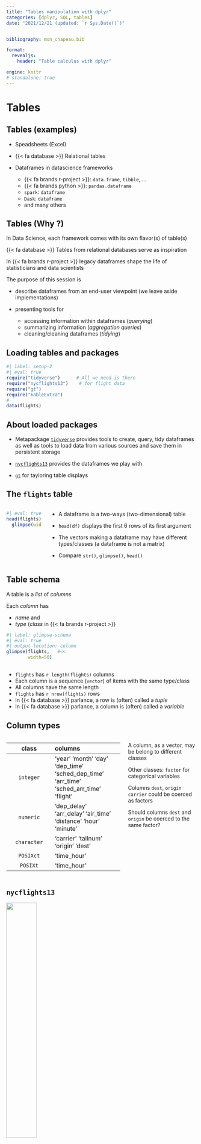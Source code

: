 ```yaml
---
title: "Tables manipulation with dplyr"
categories: [dplyr, SQL, tables]
date: "2021/12/21 (updated: `r Sys.Date()`)"


bibliography: mon_chapeau.bib

format: 
  revealjs:
    header: "Table calculus with dplyr"

engine: knitr
# standalone: true
---
```








# Tables  {background-color="#1c191c"}




## Tables (examples)

- Speadsheets (Excel)

- {{< fa database >}} Relational tables

- Dataframes in datascience frameworks

  - {{< fa brands r-project >}}: `data.frame`, `tibble`, ...
  - {{< fa brands python >}}: `pandas.dataframe`
  - `spark`: `dataframe`
  - `Dask`: `dataframe`
  - and many others




## Tables (Why ?)

In Data Science, each framework comes with its own flavor(s) of table(s)

{{< fa database >}} Tables from relational databases serve as inspiration

In {{< fa brands r-project >}} legacy dataframes shape the life of statisticians and data scientists

The purpose of this session is

- describe dataframes from an end-user viewpoint (we leave aside implementations)

- presenting tools for
  - accessing information within dataframes (*querying*)
  - summarizing information (*aggregation queries*)
  - cleaning/cleaning dataframes  (*tidying*)





## Loading tables and packages


```r
#| label: setup-2
#| eval: true
require("tidyverse")      # All we need is there
require("nycflights13")    # for flight data
require("gt")
require("kableExtra")
# 
data(flights)
```



## About loaded packages 

- Metapackage [`tidyverse`](https://www.tidyverse.org) provides tools to create, query, tidy dataframes as well as tools to load data from various sources and save them in persistent storage

- [`nycflights13`](https://github.com/tidyverse/nycflights13) provides the dataframes we play with

- [`gt`](https://gt.rstudio.com)  for tayloring table displays



## The `flights` table


::: {.columns}

::: {.column}
```r
#| eval: true
head(flights) |>
  glimpse(width = 30) 
```

:::
::: {.column}

- A dataframe is a two-ways (two-dimensional) table

- `head(df)` displays the first 6 rows of its first argument

- The vectors making a dataframe may have different types/classes (a dataframe is not a matrix)

- Compare `str()`, `glimpse()`, `head()`

:::
::: 



## Table schema



A table is a _list_ of _columns_

Each _column_ has

- _name_ and
- _type_ (_class_ in {{< fa brands r-project >}}


```r
#| label: glimpse-schema
#| eval: true
#| output-location: column
glimpse(flights,   #<<
        width=50)
```




##

- `flights` has `r length(flights)` columns
- Each column is  a sequence (`vector`) of items with the same type/class
- All columns have the same length
- `flights` has `r nrow(flights)` rows
- In {{< fa database >}} parlance, a row is (often) called a _tuple_
- In {{< fa database >}} parlance, a column is (often) called a _variable_



## Column types

::: {.columns}
::: {.column}

| class |  columns |
|:--:|:-----|
| `integer`   |  'year' 'month' 'day' 'dep_time' 'sched_dep_time' 'arr_time' 'sched_arr_time' 'flight'  |
| `numeric`  | 'dep_delay' 'arr_delay' 'air_time' 'distance' 'hour' 'minute'  |
| `character`   |  'carrier' 'tailnum' 'origin' 'dest' |
| `POSIXct`   |  'time_hour' |
| `POSIXt`   |  'time_hour' |


:::
::: {.column}


A column, as a vector, may be belong to different classes

Other classes:  `factor` for categorical variables

Columns `dest`, `origin` `carrier` could be coerced as factors

Should columns `dest`  and `origin` be coerced to the same factor?

:::
::: 







## `nycflights13`


::: {.center}


![](/images/schema-nycflights.png){width="40%"}


:::



## Columns specification


::: {.columns}

::: {.column width="30%"}
```r
as.col_spec(flights)
```
:::

::: {.column}

```r
cols(
  year = col_integer(),
  month = col_integer(),
  day = col_integer(),
  dep_time = col_integer(),
  sched_dep_time = col_integer(),
  dep_delay = col_double(),
  arr_time = col_integer(),
  sched_arr_time = col_integer(),
  arr_delay = col_double(),
  carrier = col_character(),
  flight = col_integer(),
  tailnum = col_character(),
  origin = col_character(),
  dest = col_character(),
  air_time = col_double(),
  distance = col_double(),
  hour = col_double(),
  minute = col_double(),
  time_hour = col_datetime(format = "")
)
```
:::
::: 



##

$\approx$ table schema in relational databases

Column specifications are useful when loading dataframes from structured text files
like `.csv` files

`.csv` files do not contain typing information

File loaders from package `readr` can be tipped about column classes using column specifications



# SQL and Relational algebra with `dplyr` {background-color="#1c191c"}



## {{< fa syringe >}}

- SQL stands for structured/simple Query Language

- A query language elaborated during the 1970's at IBM by E. Codd

- Geared towards exploitation of collections of relational tables

- Less powerful but simpler to use than a programming language

- `dplyr` is a principled {{< fa brands r-project >}}-friendly
implementation of SQL ideas (and other things)

At the core of SQL lies the idea of a table calculus called **relational algebra**



## Relational algebra (basics)

Convention: $R$  is a table with columns $A_1, \ldots, A_k$

::: {.callout-note}

### Projection (picking columns)

$\pi(R, A_1, A_3)$

:::


::: {.callout-note}

### Selection/Filtering (picking rows)

$\sigma(R, {\text{condition}})$

:::

::: {.callout-note}

###  Join (mulitple tables operation)

$\bowtie(R,S, {\text{condition}})$

:::

{{< fa hand-point-right >}} Any operation produces a table

{{< fa hand-point-right >}} The schema of the derived table depends on the operation (but does not depend on the content/value of the operands)


##

Table calculus relies on a small set of basic operations $\pi, \sigma, \bowtie$

Each operation has one or two table **operands** and produce a table

{{< fa exclamation-triangle >}} There is more to SQL than relational algebra


## Projection  $\pi$


$\pi(R, {A_1, A_3})$

A projection  $\pi(\cdot, {A_1, A_3})$ is defined by a set of column names, say $A_1, A_3$

If $R$ has columns with given names, the result is a table with names $A_1, A_3$ and one row per row of $R$

A projection is parametrized by a list of column names




## {{< fa tools >}} Package `dplyr`

::: {.columns}
::: {.column width="30%"}

- [_Tranformation_ chapter in R4DS](https://r4ds.had.co.nz/transform.html)

- [Cheat sheet I](https://github.com/rstudio/cheatsheets/blob/main/data-transformation.pdf)

- [Cheat sheet II](https://www.rstudio.com/wp-content/uploads/2015/02/data-wrangling-cheatsheet.pdf)

:::
::: {.column width="70%"}

```r
#| eval: true
#| label: iframe-tidyverse
knitr::include_url("https://dplyr.tidyverse.org")
```

[https://dplyr.tidyverse.org](https://dplyr.tidyverse.org)

::: 

:::

##

Base {{< fa brands r-project >}} provides tools to perform relational algebra operations

But:

- Base {{< fa brands r-project >}} does not provide a consistent API

- The lack of a consistent API makes operation chaining tricky



## `dplyr` verbs

Five basic verbs:

- Pick observations/rows by their values (`filter()`)   σ(...) 

- Pick variables by their names (`select()`)     π(...)

- Reorder the rows (`arrange()`)

- Create new variables with functions of existing variables (`mutate()`)

- Collapse many values down to a single summary (`summarise()`)

. . .

And

- `group_by()`  changes the scope of each function from operating on the entire dataset to operating on it group-by-group





## {{< fa umbrella-beach >}} tidyverse

::: {.columns}

::: {.column}
> All verbs work similarly:

> The first argument is a data frame (table).

> The subsequent arguments describe what to do with the data frame, using the variable/column names (without quotes)

> The result is a new data frame (table)

:::

::: {.column}

```r
#| eval: true
<<iframe-tidyverse>>
# knitr::include_url("https://www.tidyverse.org")
```

:::
:::




## `dplyr::select()` as a projection operator (π)

$\pi(R, \underbrace{A_1, \ldots, A_3}_{\text{column names}})$

```.r
select(R, A1, A3) #<<
```

or,  equivalently

```.r
R |> select(A1, A3) #<<
```

{{< fa hand-point-right >}} `|>` is the pipe operator 

{{< fa hat-wizard >}} `x |> f(y, z)` is translated to `f(x, y, z)` and then evaluated

##  `dplyr::select()` 

- Function `select` has a variable number of arguments

- Function `select`  has a variable number of arguments

- Function `select` allows to pick column by names (and much more)

- Note that in the current environment, there are no objects called `A1`, `A3`

- The consistent API allows to use the pipe operator

::: {.callout-caution}

There is also a `select()` function  in base `R`

:::

## Toy tables

::: {.columns}
::: {.column}

```r
#| eval: true
spam <- set.seed(42)

R <-  tibble(A1=seq(2, 10, 2),
             A2=sample(letters, 5),
             A3=seq(from=date("2021-10-21"),
                    to=date("2021-11-20"),
                    by=7),
             D=sample(letters, 5))

S <- tibble(E=c(3,4,6,9, 10),
            F=sample(letters, 5),
            G=seq(from=date("2021-10-21"),
                   to=date("2021-10-21")+4, by=1),
            D=sample(letters,5)
          )
```

:::
::: {.column}

```r
#| eval: true
knitr::kable(R, caption="R")
knitr::kable(S, caption="S")
```

:::
:::



## Projecting toy tables 

::: {.columns}
::: {.column}

```r
#| eval: true
R |> 
  dplyr::select(A2,D) |> 
  knitr::kable(caption="Projecting R")
```

:::
::: {.column}


```r
#| eval: true
R |> 
  dplyr::select(- where(is.character)) |> 
  knitr::kable(caption="Projecting R, all but character columns")
```


:::
::: 







## Projecting `flights` on `origin`  and `dest`




```r
#| label: flights-select
#| output-location: column
#| eval: true
flights |>
  select(origin, dest) |>  #<<
  head()
```

A more readable equivalent of

```.r
head(select(flights, origin, dest), 10)
```

or 

```.sql
SELECT 
  origin, dest
FROM 
  flights
LIMIT 6;
```









## $\sigma(R, \text{condition})$

- A selection/filtering operation is defined by a condition that can be checked on the rows of tables with convenient schema

- $\sigma(R, \text{condition})$ returns a table with the same schema as $R$

- The resulting table contains the rows/tuples of $R$ that satisfy $\text{condition}$

- $\sigma(R, \text{FALSE})$ returns an empty table with the same schema as $R$






## Chaining filtering and projecting


```r
#| label: toy-filter-project
#| eval: true
#| output-location: column
start <- date("2021-10-27")
end <- start + 21

R |>
#  filter(A2 > "n") |>  #<<
  filter(between(A3, start, end)) |>
  select(A1, A3) #<<
```


::: {.aside}
Filtering dropped one row

Projecting dropped two columns

:::



## Selecting `flights` based on `origin`  and `dest`

and then projecting on `dest, time_hour, carrier`



```r
#| label: flights-filter-select
#| output-location: column
#| eval: true
flights |>
  filter(dest %in% c('ATL', 'LAX'), #<<
         origin == 'JFK') |>
  select(dest, time_hour, carrier) |> #<<
  head()
```

In SQL ({{< fa database >}} parlance:

```.sql
SELECT 
  dest, time_hour, carrier
FROM 
  flights
WHERE 
  dest IN ('ATL', 'LAX') AND
  origin = 'JFK'
LIMIT 6
```






## Logical operations


- `filter(R, condition_1, condition_2)` is meant to return the rows of `R` that satisfy `condition_1` **and** `condition_2`

- `filter(R, condition_1 & condition_2)` is an equivalent formulation

- `filter(R, condition_1 | condition_2)` is meant to return the rows of `R` that satisfy `condition_1` **or** `condition_2` (possibly both)

- `filter(R, xor(condition_1,condition_2))` is meant to return the rows of `R` that satisfy **either** `condition_1` **or** `condition_2` (just one of them)

- `filter(R, ! condition_1)` is meant to return the rows of `R` that **do not** satisfy  `condition_1`



<!-- ## Overview of set and boolean operations


![](/images/transform-logical.png)
 -->


## {{< fa skull-crossbones >}} Missing values!

Numerical column `dep_time` contains many `NA's` (missing values)

```r
#| eval: true
# flights |> pull(dep_time) |> summary()
summary(flights$dep_time)
```

{{< fa hand-point-right >}} Missing values (`NA` and variants) should
be handled with care

```r
#| eval: true
NA & TRUE
NA | TRUE
```



## Truth tables for three-valued logic  {.smaller}

::: {.columns}
::: {.column}

{{< fa exclamation-triangle >}} {{< fa brands r-project >}} uses _three-valued logic_

{{< fa hand-point-right >}} Generate complete truth tables for `and, or, xor`

```r
#| echo: true
#| eval: true
v <- c(TRUE, FALSE, NA) # truth values

list_tt <- map(c(`&`, `|`, xor),  #<<
               ~ outer(v, v, .x)) #<<

for (i in seq_along(list_tt)){
  colnames(list_tt[[i]]) <- v
  rownames(list_tt[[i]]) <- v
}

names(list_tt) <- c('& AND',
                    'OR',
                    'XOR')
```
:::

::: {.column width="10%"}

:::

::: {.column width="40%"}
```r
#| eval: true
#| echo: false
#| results: asis
#| 
for (i in 1:3){
print(
  kbl(list_tt[[i]], caption=names(list_tt[i])) |>
  kable_minimal(position = "left", full_width= FALSE) |>
  column_spec(1, bold = T, background = "lightgray") |>
  row_spec(0, bold = T, background = "lightgray")
)
  cat('<br>\n\n<!-- -->\n\n')
}

```

:::
::: 






## `slice()`: choosing rows based on location

::: {.columns}
::: {.column}

In base {{< fa brands r-project >}} dataframe cells can be addressed by
indices

`flights[5000:5010,seq(1, 19, by=5)]` returns rows `5000:5010` and columns
`1, 6, 11` from dataframe `flights`

This can be done in a (verbose) `dplyr` way using `slice()` and `select()`

:::
::: {.column}

```r
#| eval: true
flights |>
  slice(5001:5005) |>  #<<
  select(seq(1, 19, by=5))
```

:::
::: 


{{< fa hand-point-right >}} combined with aggregation (`group_by()`) variants of `slice_` may be used 
to perform *windowing* operations

{{< fa hand-point-right >}} Useful variant `slice_sample()`




# Joins : multi-table queries   {background-color="#1c191c"}


##

::: {.callout-note}

$\bowtie(R,S, {\text{condition}})$

stands for

> join rows/tuples of $R$ and rows/tuples of $S$  that satisfy $\text{condition}$

:::




## `nycflights` tables

::: {.columns}
::: {.column}
The `nycflights13` package  offers five related tables:

- _Fact_ tables:
  - `flights`
  - `weather`  (hourly weather conditions at different locations)

- _Dimension_ tables:
  - `airports`  (airports full names, location, ...)
  - `planes`    (model, manufacturer, year, ...)
  - `airlines`  (full names)

This is an instance of a [Star Schema](https://en.wikipedia.org/wiki/Star_schema)

:::

::: {.column}
![](/images/schema-nycflights.png)

:::
::: 




## About *Star schemas*

- Fact tables record measurements for a specific event

- Fact tables generally consist of numeric values, and foreign keys to dimensional data where descriptive information is kept

- Dimension tables record informations about entities involved in events recorded in Fact tables

::: {.aside}

From [Wikipedia](https://en.wikipedia.org/wiki/Star_schema)]

:::



## {{< fa wind >}} weather conditions



```r
#| eval: true
#| output-location: column
weather |>
  glimpse(width = 50)
```



## Connecting `flights`  and `weather`


We want to complement information in `flights` using data `weather`

Motivation: we would like to relate delays (`arr_delay`) and weather conditions

- can we explain (justify) delays using weather data?

- can we predict delays using weather data?



## {{< fa plane-departure >}} ⋈  {{< fa wind >}}



For each flight (row in `flights`)

- `year`, `month`, `day`, `hour` (computed from `time_hour`) indicate
the approaximate time of departure

- `origin` indicates the airport where the plane takes off

Each row of `weather` contains corresponding information

{{< fa hand-point-right >}} for each row of `flights` we look for rows of `weather`
with matching values in `year`, `month`, `day`, `hour`  and `origin`

{{< fa hand-point-right >}} NATURAL INNER JOIN between the tables



## `inner_join`: natural join



```r
#| label: flights-weather
#| output-location: column
#| eval: true
f_w <- flights |>
  inner_join(weather) #<<

f_w |> 
  select(seq(1, 
             ncol(f_w),
             by=2)) |> 
  glimpse(width=50)
```







## Join schema


```r
#| eval: true
f_w |>
  glimpse(width=50)
```


##

The schema of the result is the union of the schemas of the operands

A tuple from `flights` matches a tuple from `weather` if the tuple have the same values in the common columns:

```r
#| eval: true
#| echo: false
names(f_w)
```



## Which columns are used when joining tables $R$ and $S$?

- _default behavior_ of `inner_join`: all columns shared by  $R$ and $S$. Common columns  have the same name
in both schema. They are expected to have the same class

- _manual definition_: in many settings, we  want to overrule the default behavior. We specify
manually which column from $R$ should match which column from $S$



## Natural join of  `flights`  and `weather`:

```r
#| eval: true
common_names <- base::intersect(names(weather),
                                names(flights))

setequal(
  inner_join(flights, weather),
  inner_join(flights,
             weather,
             by=common_names)
)
```



## {{< fa brain >}} Are you surprised by the next chunk?

```r
#| eval: true
dtu  <- inner_join(flights,
           weather,
           by=c("year", "month", "day", "origin", "hour"))

dtv <- inner_join(flights,
           weather,
           by=c("origin", "time_hour"))

# setequal(dtu, dtv)
```

Recall that columns `year`, `month` `day` `hour` can be computed from  `time_hour`

```r
#| eval: true
flights |>
  filter(year!=year(time_hour) |
         month!=month(time_hour) |
         day!=day(time_hour) |
         hour!=hour(time_hour)) |>
  nrow()
```

## The two results do not have the same schema!

```r
#| eval: true
setdiff(colnames(dtv), colnames(dtu))
setdiff(colnames(dtu), colnames(dtv))
```


## Fixing

```r
#| eval: true
dtu  <- inner_join(flights,
           weather,
           by=c("year", "month", "day", "origin", "hour"),
           suffix= c("", ".y")) |>  #<<
           select(-ends_with(".y"))  #<<

dtv <- inner_join(flights,
           weather,
           by=c("origin", "time_hour"),
           suffix= c("", ".y")) |>  #<<
           select(-ends_with(".y"))  #<<

setequal(dtu, dtv)
```



## About `inner_join`

::: {.columns}
::: {.column}

```.r
inner_join(
  x, y,
  by = NULL,      #<<
  copy = FALSE,
  suffix = c(".x", ".y"), #<<
  ...,
  keep = FALSE,  #<<
  na_matches = "na")  #<<
```

:::
::: {.column}
- `by`:
  - `by=c("A1", "A3", "A7")` row `r` from `R` and `s` from `S` match if `r.A1 == s.A1`,
  `r.A3 == s.A3`,   `r.A7 == s.A7`
  - `by=c("A1"="B", "A3"="C", "A7"="D")` row `r` from `R` and `s` from `S` match if `r.A1 == s.B`,
  `r.A3 == s.C`,   `r.A7 == s.D`

- `suffix`: If there are non-joined duplicate variables in `x` and `y`, these suffixes will be added to the output to disambiguate them.

- `keep`: Should the join keys from _both_ `x` and `y` be preserved in the output?

- `na_matches`: Should NA and NaN values match one another?

::: {.aside}
From online documentation

:::

:::
::: 






## Join flavors

Different flavors of `join` can be used to join one table to columns from another, matching values with the rows that they correspond to

Each join retains a different combination of values from the tables

. . .

- `left_join(x, y, by = NULL, suffix = c(".x", ".y"), ...)` Join matching values from `y` to `x`.
Retain all rows of `x` padding missing values from `y` by `NA`

- `semi_join` ...

- `anti_join` ...





## Toy examples : `inner_join`  {.smaller}

::: {.columns}
::: {.column width="40%"}

```r
#| eval: true
R |> kable(caption="R")
S |> kable(caption="S")
```
:::

::: {.column}

```r
#| eval: true
kable <- knitr::kable
inner_join(S, R, by=c("E"="A1")) |> 
  kable(caption='inner_join(S, R, by=c("E"="A1"))')
```

:::
:::





## Toy examples : `left_join`  {.smaller}

::: {.columns}
::: {.column width="30%"}

```r
#| eval: true
#| ref-label: zetoytables
# <<zetoytables>>
```

:::

::: {.column}

```r
#| eval: true
left_join(S, R, by=c("E"="A1")) |> 
  kable(caption='left_join(S, R, by=c("E"="A1"))')
```

:::
:::



## Toy examples : `semi_join` `anti_join`  {.smaller}

::: {.columns}
::: {.column width="40%"}

```r
#| eval: true
<<zetoytables>>
```

:::


::: {.column}

```r
#| eval: true
semi_join(S, R, by=c("E"="A1")) |> kable(caption='semi_join(S, R, by=c("E"="A1"))')
```

<br><br>

```r
#| eval: true
anti_join(S, R, by=c("E"="A1")) |> kable(caption='anti_join(S, R, by=c("E"="A1"))')
```

:::
::: 




## Conditional/ $\theta$ -join

In relational databases, joins are not restricted to _natural joins_

. . .

$$U \leftarrow R \bowtie_{\theta} S$$

reads as

$$\begin{array}{rl} T & \leftarrow R \times S\\ U & \leftarrow \sigma(T, \theta)\end{array}$$

where

- $R \times S$ is the _cartesian product_ of $R$ and $S$

- $\theta$ is a boolean expression that can be evaluated on any tuple of $R \times S$

## Do we need conditional/ $\theta$ -joins?

::: {.callout-note}

{{< fa hand-point-right >}}: We can implement $\theta$/conditional-joins by pipelining a cross product and a filtering

:::

. . .

::: {.callout-caution}

{{< fa skull-crossbones >}}: Cross products are costly:

+ $\#\text{rows}(R \times S) = \#\text{rows}(R) \times \#\text{rows}(S)$
+ $\#\text{cols}(R \times S) = \#\text{cols}(R) + \#\text{cols}(S)$

:::

## Do we need conditional/ $\theta$ -joins? 

::: {.callout-note}

{{< fa database >}}: RDBMS use query planning and optimization, indexing to circumvent the cross product bottleneck (when possible)

:::

. . .

::: {.callout-tip}

{{< fa brands r-project >}}: if we need to perform a $\theta$-join

  + outsource it to a RDBMS, or
  + design an ad hoc pipeline

:::


::: {.aside}

[About conditional join](https://www.r-bloggers.com/2018/02/in-between-a-rock-and-a-conditional-join/)

:::




## A conditional join between `flights` and `weather`

- The natural join between `flights` and `weather` we implemented can be regarded as an ad hoc conditional join between normalized versions of `weather` and `flights` {{< fa lightbulb >}}


- Table `flights` and `weather` are redundant: `year`, `month`, `day`, `hour` can be computed from `time_hour`


- Assume `flights` and `weather` are trimmed so as to become irredundant



- The conditional join is then based on _truncations_ of variables `time_hour`

```.sql
SELECT 
  *
FROM 
  flights AS f, weather AS w
WHERE 
  date_trunc('hour', f.time_hour) = date_trunc('hour', w.time_hour)
```

- Adding redundant columns to `flights` and `weather` allows us to transform
a tricky conditional join into a simple natural join {{< fa champagne-glass >}}


::: {.aside}

[PostgreSQL documentation](https://www.postgresql.org/docs/14/index.html)

:::


# Creating new columns  {background-color="#1c191c"}


## 

Creation of new columns may happen

- on the fly

- when altering (enriching) the schema of a table

In databases, creation of new columns may be the result of a query or be the result of altering a table schema with `ALTER TABLE ADD COLUMN ...`

In `tidyverse()` we use verbs `mutate`  or `add_column` to add columns to the input table



## `mutate`

::: {.columns}
::: {.column}

```.r
mutate(   #<<
  .data,
  new_col= expression, #<<
  ...,   #<<
  .keep = c("all", "used", "unused", "none"),
  .before = NULL,
  .after = NULL
)
```

:::
::: {.column}

`.data`: the input data frame

`new_col= expression`:

-  `new_col` is the name of a new column

-  `expression` is evaluated on each row of `.data` or it is a vector of length `1`

- `all` is the default behavior, retains all columns from `.data`


:::
::: 





## Creating a categorical column to spot large delays



```r
#| eval: true
#| output-location: column
breaks_delay <- with(flights,
  c(min(arr_delay, na.rm=TRUE),
    0, 30,
    max(arr_delay, na.rm=TRUE))
)

level_delay <- c("None",
                 "Moderate",
                 "Large")

flights |>
  mutate(large_delay = cut(
    arr_delay,  #<<
    breaks=breaks_delay, #<<
    labels=level_delay,  #<<
    ordered_result=TRUE)) |>   #<<
  select(large_delay, arr_delay) |>
  sample_n(5)
```




##

```r
#| eval: true
#| output-location: column
flights |>
  mutate(foo = if_else(arr_time > sched_arr_time,        #<<
                              arr_time - sched_arr_time,
                              0L,
                              missing = NA_integer_)) |>
  group_by( (foo >0) & abs(foo - arr_delay)  > 100) |>
  summarise(N=n())

```




## Changing the class of a column



```r
#| eval: true
#| output-location: column
flights |>
  mutate(large_delay = cut(arr_delay,  #<<
    breaks=breaks_delay,
    labels=level_delay,
    ordered_result=TRUE),
    origin = as.factor(origin), #<<
    dest = as.factor(dest)    #<<
  ) |>
  select(
    large_delay,
    arr_delay,
    origin,
    dest) |>
  sample_n(5)
```





# Tidy tables  {background-color="#1c191c"}




## Tidying tables is part of data cleaning   {.smaller }

> A (tidy) dataset is a collection of values, usually either numbers (if quantitative) or strings (if qualitative)

> Values are organised in two ways

> Every value belongs to a _variable_ and an _observation_

> A _variable_ contains all values that measure the same underlying attribute (like height, temperature, duration) across _units_

> An _observation_ contains all values measured on the same _unit_ (like a person, or a day, or a race) across attributes

> The principles of tidy data are tied to those of relational databases and Codd's relational algebra


::: {.aside}

[ {{< fa book >}} The tidy data paper](https://vita.had.co.nz/papers/tidy-data.html)

:::

##  Codd's principles  {.smaller}



1. Information is represented logically in *tables*
2. Data must be *logically accessible* by table, primary key, and column.
3. *Null* values must be uniformly treated as “missing information,” not as empty strings, blanks, or zeros.
4. Metadata (data about the database) must be stored in the database just as regular data is
5. A single language must be able to define data, views, integrity
constraints, *authorization*, *transactions*, and data manipulation
1. *Views* must show the updates of their *base tables* and vice versa
2. A single operation must be available to do each of the following
operations: retrieve data, insert data, update data, or delete data
1. Batch and end-user operations are *logically separate* from physical
storage and access methods
1. Batch and end-user operations can change the database schema without having to recreate it or the applications built upon it
2.  *Integrity* constraints must be available and stored in the metadata, not in
an application program
1.  The data manipulation language of the relational system should not care
where or how the physical data is distributed and should not require
alteration if the physical data is centralized or distributed
1.  Any *row processing* done in the system must obey the same *integrity rules* and *constraints* that set-processing operations do





## {{< fa bullhorn >}}

{{< fa hand-point-right >}} `dplyr` functions expect and return _tidy_ tables

In a _tidy_ table

- Each variable is a column

- Each observation is a row

- Every cell is a single value


::: {.aside}
[{{< fa book >}} The tidy data paper](https://vita.had.co.nz/papers/tidy-data.html)]
:::

##

{{< fa hand-point-right >}} In order to tell whether a table is tidy, we need to know what is the _population_ under investigation,
what are the observations/individuals, which measures are performed on each individual, ...



## Untidy data

> Column headers are values, not variable names.

> Multiple variables are stored in one column.

> Variables are stored in both rows and columns.

> Multiple types of observational units are stored in the same table.

> A single observational unit is stored in multiple tables.

> ...


{{< fa tools >}} 



## Functions from `tidyr::...`

- `pivot_wider` and `pivot_longer`

- `separate` and  `unite`

- Handling missing values with `complete`, `fill`, ...

- ...

[`tidyr` website](https://tidyr.tidyverse.org)




## Pivot longer  {.smaller}

::: {.columns}
::: {.column width="30%"}

`pivot_longer()` is commonly needed to tidy wild-caught datasets as they often optimise for ease of data entry or ease of comparison rather than ease of analysis.

:::

::: {.column width="70%"}

```r
#| eval: true
#| echo: true
#| output-location: column

messy <- tibble::tribble(
  ~row, ~a, ~b, ~c,
  "A", 1, 4, 7,
  "B", 2, 5, 8,
  "C", 3, 6, 9,
)
messy |> kable()
```

```r
#| eval: true
#| echo: true
#| output-location: column
messy_long <- messy |> 
  pivot_longer(
    cols=c(-row),  #<<
    names_to = "name",
    values_to = "value")
  
messy_long  |> 
  kable()
```

:::
::: 

::: {.aside}

> `pivot_longer()` makes datasets longer by increasing the number of rows and decreasing the number of columns. I don’t believe it makes sense to describe a dataset as being in “long form”. Length is a relative term, and you can only say (e.g.) that dataset A is longer than dataset B.

:::

## Pivot wider

::: {.columns}
::: {.column}

```.r
pivot_wider(  #<<
  data,
  id_cols = NULL, #<<
  names_from = name, #<<
  names_prefix = "",
  values_from = value, #<<
  ...
)
```
{{< fa hand-point-right >}} some optional arguments are missing

:::
::: {.column}

When reporting, we often use `pivot_wider` (explicitely or implicitely)
to make results more readable, possibly to conform to a tradition

- Life tables in demography and actuarial science
- Longitudinal data
- See slide [How many flights per day of week per departure airport?](#aggregate-pivot-wider)

:::
::: 


## `pivot_wider()` in action


```r
#| eval: true
#| echo: true
#| output-location: column

messy_long |>
  pivot_wider( 
  id_cols = c("row"), #<<
  names_from = name, #<<
  names_prefix = "",
  values_from = value
)
```

# Aggregations  {background-color="#1c191c"}



## How many flights per carrier?



```r
#| eval: true
#| output-location: column
flights |>
  group_by(carrier) |>  #<<
  summarise(count=n()) |>  #<<
  arrange(desc(count))
```

```.sql
SELECT 
  carrier, COUNT(*) AS n
FROM 
  flights
GROUP BY 
  carrier
ORDER BY 
  n DESCENDING
```


## How many flights per day of week per departure airport?  {.smaller}

```r
#| eval: true
#| output-location: column
#| warning: false
#| message: false
flights |>
  group_by(origin,  wday(time_hour, abbr=T, label=T)) |>  #<<
  summarise(count=n(), .groups="drop") |>       #<<
  rename(day_of_week=`wday(time_hour, abbr = T, label = T)`) |>
  pivot_wider(  #<<
    id_cols="origin",   #<<
    names_from="day_of_week", #<<
    values_from="count") |>  #<<
  kable(caption="Departures per day")
```




# Window queries  {background-color="#1c191c"}



## Window queries 

Assume we want to answer the question: for each day of week (Monday, Tuesday, ...), what are the five carriers that experience the largest average delay?

```r
#| eval: true
#| echo: true
#| output-location: column

flights |>
  group_by(weekdays(time_hour), carrier) |>
  summarise(avg_dep_delay=mean(dep_delay, na.rm=T)) |>
  slice_max(n=2, order_by=avg_dep_delay)
```

## The SQL way {.smaller}

```.sql
WITH R AS (
  SELECT 
    EXTRACT(dow FROM time_hour) AS day_of_week,
    carrier,
    AVG(dep_delay) AS avg_dep_delay
  FROM 
    flights
  GROUP BY 
    EXTRACT(dow FROM time_hour), carrier
), S AS (
  SELECT 
    day_of_week,
    carrier,
    rank() OVER (PARTITION by day_of_week ORDER BY avg_dep_delay DESC) AS rnk
  FROM 
    R
)

SELECT 
  day_of_week, 
  carrier, 
  rnk
FROM 
  S
WHERE 
  rnk <= 10 ;
```




## Sliding windows and package `slider`

TODO



# Pipelines/chaining operations {background-color="#1c191c"}



## `|>`, `%>%` and other pipes  {.smaller}

- All `dplyr` functions take a table as the first argument

- Rather than forcing the user to either save intermediate objects or nest functions, `dplyr` provides the `|>` operator from `magrittr`

- `x |> f(y)` turns into `f(x, y)`

- The result from one step is  _piped_ into the next step

- Use `|>`  to rewrite multiple operations that you can read left-to-right/top-to-bottom

```r
g(f(x, y), z)

x |>
  f(y) |>
  g(z)
```

::: {.aside}

From [dplyr vignette](https://dplyr.tidyverse.org/articles/dplyr.html)

:::




## Magrittr `%>%`

::: {.columns}
::: {.column}

- `%>%` is not tied to `dplyr`
- `%>%` can be used with packages from `tidyverse`
- `%>%` can be used outside `tidyverse` that is with functions which take a table (or something else) as a second, third or keyword argument

{{< fa magic >}} Use pronoun `.` to denote the LHS of the pipe expression

:::

::: {.column}

Second argument of `g` has the same type as the result of `f`

```r
g(z, f(x, y))

x %>%
  f(y) %>%
  g(z, .)   #<<
```

`x %>% f(y)` is a shorthand for `x %>% f(., y)`

:::
::: 





## Standard pipe `|>` (version > 4.)

As of version 4.1 (2021), base {{< fa brands r-project >}} offers a pipe operator denoted by `|>`

::: {.columns}
::: {.column}

`x |> f(y)` turns into `f(x, y)`


```r
g(f(x, y), z)

x |>
  f(y) |>
  g(z)
```
:::
::: {.column}

{{< fa hand-point-right >}} the standard pipe `|>` has no pronoun/placeholder to denote the LHS of the pipe expression

The roundabout consists in using another new construct `\(x)`

```.r
g(z, w)

x |>
  (\(x) g(z, w=x))()
```

```r
#| eval: true
"une" |>
  (\(x) str_c("ceci n'est pas", x, sep=" "))() |>
  str_c("pipe", sep=" ") |>
  cat()
```
:::
::: 


::: {.aside}

See [Blog on the new standard pipe](https://www.r-bloggers.com/2021/05/the-new-r-pipe/)]

:::

## Other pipes

`Magrittr` offers several variants of `|>`

- Tee operator `%T>%`
- Assignement pipe `%<>%`
- Exposition operator `%$%`
- ...  

See [pipes for beginners](https://www.r-bloggers.com/2017/12/pipes-in-r-tutorial-for-beginners/)


{{< fa exclamation-triangle >}} Base {{< fa brands r-project >}}  has a `pipe()` function  to manipulate connections (Files, URLs, ...)



## {{< fa book-reader >}} References

- [R for Data Science](https://r4ds.had.co.nz)
  + [Data transformation](https://r4ds.had.co.nz/transform.html)
- Rstudio cheat sheets
  + [dplyr](https://www.rstudio.com/resources/cheatsheets/)
  + [tidyr](https://www.rstudio.com/resources/cheatsheets/)
  + [datatable](https://www.rstudio.com/resources/cheatsheets/)
  + [readr](https://www.rstudio.com/resources/cheatsheets/)










# The End   {background-color="#1c191c"}
